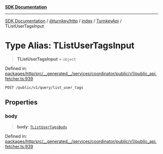 [**SDK Documentation**](../../../../../../README.mdx)

***

[SDK Documentation](../../../../../../packages.mdx) / [@turnkey/http](../../../../README.mdx) / [index](../../../README.mdx) / [TurnkeyApi](../README.mdx) / TListUserTagsInput

# Type Alias: TListUserTagsInput

> **TListUserTagsInput** = `object`

Defined in: [packages/http/src/\_\_generated\_\_/services/coordinator/public/v1/public\_api.fetcher.ts:939](https://github.com/tkhq/sdk/blob/3a88af7d1d927c6022706911d6af0f92f1440e00/packages/http/src/__generated__/services/coordinator/public/v1/public_api.fetcher.ts#L939)

`POST /public/v1/query/list_user_tags`

## Properties

### body

> **body**: [`TListUserTagsBody`](TListUserTagsBody.mdx)

Defined in: [packages/http/src/\_\_generated\_\_/services/coordinator/public/v1/public\_api.fetcher.ts:939](https://github.com/tkhq/sdk/blob/3a88af7d1d927c6022706911d6af0f92f1440e00/packages/http/src/__generated__/services/coordinator/public/v1/public_api.fetcher.ts#L939)
